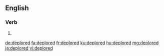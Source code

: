 ==English==

===Verb===
{{head|en|verb form}}

# {{en-past of|deplore}}

[[de:deplored]]
[[fa:deplored]]
[[fr:deplored]]
[[ku:deplored]]
[[hu:deplored]]
[[mg:deplored]]
[[ja:deplored]]
[[vi:deplored]]